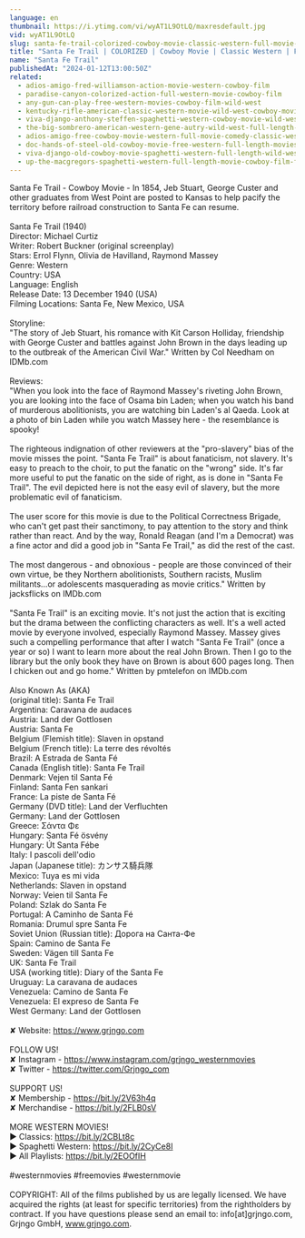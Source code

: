 ```yaml
---
language: en
thumbnail: https://i.ytimg.com/vi/wyAT1L9OtLQ/maxresdefault.jpg
vid: wyAT1L9OtLQ
slug: santa-fe-trail-colorized-cowboy-movie-classic-western-full-movie-english
title: "Santa Fe Trail | COLORIZED | Cowboy Movie | Classic Western | Full Movie English"
name: "Santa Fe Trail"
publishedAt: "2024-01-12T13:00:50Z"
related:
  - adios-amigo-fred-williamson-action-movie-western-cowboy-film
  - paradise-canyon-colorized-action-full-western-movie-cowboy-film
  - any-gun-can-play-free-western-movies-cowboy-film-wild-west
  - kentucky-rifle-american-classic-western-movie-wild-west-cowboy-movies-full-length-english
  - viva-django-anthony-steffen-spaghetti-western-cowboy-movie-wild-west-english
  - the-big-sombrero-american-western-gene-autry-wild-west-full-length-english
  - adios-amigo-free-cowboy-movie-western-full-movie-comedy-classic-western-movies
  - doc-hands-of-steel-old-cowboy-movie-free-western-full-length-movies-free-youtube-movie
  - viva-django-old-cowboy-movie-spaghetti-western-full-length-wild-west-full-movies
  - up-the-macgregors-spaghetti-western-full-length-movie-cowboy-film-free-western-movie
---
```


Santa Fe Trail - Cowboy Movie - In 1854, Jeb Stuart, George Custer and other graduates from West Point are posted to Kansas to help pacify the territory before railroad construction to Santa Fe can resume.<br />
<br />
Santa Fe Trail (1940)<br />
Director: Michael Curtiz<br />
Writer: Robert Buckner (original screenplay)<br />
Stars: Errol Flynn, Olivia de Havilland, Raymond Massey<br />
Genre: Western<br />
Country: USA<br />
Language: English<br />
Release Date: 13 December 1940 (USA)<br />
Filming Locations: Santa Fe, New Mexico, USA<br />
<br />
Storyline:<br />
"The story of Jeb Stuart, his romance with Kit Carson Holliday, friendship with George Custer and battles against John Brown in the days leading up to the outbreak of the American Civil War." Written by Col Needham on IDMb.com <br />
<br />
Reviews:<br />
"When you look into the face of Raymond Massey's riveting John Brown, you are looking into the face of Osama bin Laden; when you watch his band of murderous abolitionists, you are watching bin Laden's al Qaeda. Look at a photo of bin Laden while you watch Massey here - the resemblance is spooky!<br />
<br />
The righteous indignation of other reviewers at the "pro-slavery" bias of the movie misses the point. "Santa Fe Trail" is about fanaticism, not slavery. It's easy to preach to the choir, to put the fanatic on the "wrong" side. It's far more useful to put the fanatic on the side of right, as is done in "Santa Fe Trail". The evil depicted here is not the easy evil of slavery, but the more problematic evil of fanaticism.<br />
<br />
The user score for this movie is due to the Political Correctness Brigade, who can't get past their sanctimony, to pay attention to the story and think rather than react. And by the way, Ronald Reagan (and I'm a Democrat) was a fine actor and did a good job in "Santa Fe Trail," as did the rest of the cast.<br />
<br />
The most dangerous - and obnoxious - people are those convinced of their own virtue, be they Northern abolitionists, Southern racists, Muslim militants...or adolescents masquerading as movie critics." Written by jacksflicks on IMDb.com <br />
<br />
"Santa Fe Trail" is an exciting movie. It's not just the action that is exciting but the drama between the conflicting characters as well. It's a well acted movie by everyone involved, especially Raymond Massey. Massey gives such a compelling performance that after I watch "Santa Fe Trail" (once a year or so) I want to learn more about the real John Brown. Then I go to the library but the only book they have on Brown is about 600 pages long. Then I chicken out and go home." Written by pmtelefon on IMDb.com <br />
<br />
Also Known As (AKA)<br />
(original title): Santa Fe Trail<br />
Argentina: Caravana de audaces<br />
Austria: Land der Gottlosen<br />
Austria: Santa Fe<br />
Belgium (Flemish title): Slaven in opstand<br />
Belgium (French title): La terre des révoltés<br />
Brazil: A Estrada de Santa Fé<br />
Canada (English title): Santa Fe Trail<br />
Denmark: Vejen til Santa Fé<br />
Finland: Santa Fen sankari<br />
France: La piste de Santa Fé<br />
Germany (DVD title): Land der Verfluchten<br />
Germany: Land der Gottlosen<br />
Greece: Σάντα Φε<br />
Hungary: Santa Fé ösvény<br />
Hungary: Út Santa Fébe<br />
Italy: I pascoli dell'odio<br />
Japan (Japanese title): カンサス騎兵隊<br />
Mexico: Tuya es mi vida<br />
Netherlands: Slaven in opstand<br />
Norway: Veien til Santa Fe<br />
Poland: Szlak do Santa Fe<br />
Portugal: A Caminho de Santa Fé<br />
Romania: Drumul spre Santa Fe<br />
Soviet Union (Russian title): Дорога на Санта-Фе<br />
Spain: Camino de Santa Fe<br />
Sweden: Vägen till Santa Fe<br />
UK: Santa Fe Trail<br />
USA (working title): Diary of the Santa Fe<br />
Uruguay: La caravana de audaces<br />
Venezuela: Camino de Santa Fe<br />
Venezuela: El expreso de Santa Fe<br />
West Germany: Land der Gottlosen<br />
<br />
✘ Website: https://www.grjngo.com<br />
<br />
FOLLOW US!<br />
✘ Instagram - https://www.instagram.com/grjngo_westernmovies<br />
✘ Twitter - https://twitter.com/Grjngo_com<br />
<br />
SUPPORT US!<br />
✘ Membership - https://bit.ly/2V63h4q<br />
✘ Merchandise - https://bit.ly/2FLB0sV<br />
<br />
MORE WESTERN MOVIES! <br />
► Classics: https://bit.ly/2CBLt8c <br />
► Spaghetti Western: https://bit.ly/2CyCe8I <br />
► All Playlists: https://bit.ly/2EOOfIH <br />
<br />
#westernmovies #freemovies #westernmovie<br />
<br />
COPYRIGHT: All of the films published by us are legally licensed. We have acquired the rights (at least for specific territories) from the rightholders by contract. If you have questions please send an email to: info[at]grjngo.com, Grjngo GmbH, www.grjngo.com.
